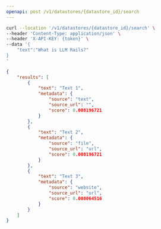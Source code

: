 ```yaml
---
openapi: post /v1/datastores/{datastore_id}/search
---
```



<RequestExample>

```bash Example Request
curl --location '/v1/datastores/{datastore_id}/search' \
--header 'Content-Type: application/json' \
--header 'X-API-KEY: {token}' \
--data '{
    "text":"What is LLM Rails?"
}
'
```

</RequestExample>


<ResponseExample>

```json Response
{
    "results": [
        {
            "text": "Text 1",
            "metadata": {
                "source": "text",
                "source_url": "",
                "score": 0.008196721
            }
        },
        {
            "text": "Text 2",
            "metadata": {
                "source": "file",
                "source_url": "url",
                "score": 0.008196721
            }
        },
        {
            "text": "Text 3",
            "metadata": {
                "source": "website",
                "source_url": "url",
                "score": 0.008064516
            }
        }
    ]
}
```

</ResponseExample>